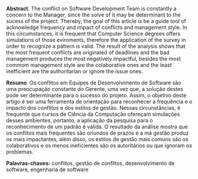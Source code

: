 **Abstract**. The conflict on Software Development Team is constantly a concern to the Manager, since the solve of it may be determinant to the sucess of the project. Thereby, the goal of this article is be a guide tool of acknowledge frequency and impact of conflicts and management style. In this circumstances, it is frequent that Computer Science degrees offers simulations of those eviroments, therefore the application of the survey in order to recognize a pattern is valid. The result of the analysis shows that the most frequent conflicts are originated of deadlines and the bad management produces the most negatively impactful, besides the most commom management style are the colaborative ones and the least inefficient are the authoritarian or ignore the issue ones.\

**Resumo**. Os conflitos em Equipes de Desenvolvimento de Software são uma preocupação constante do Gerente, uma vez que, a solução destes pode ser determinante para o sucesso do projeto. Assim, o objetivo deste artigo é ser uma ferramenta de orientação para reconhecer a frequência e o impacto dos conflitos e dos estilos de gestão. Nessas circunstâncias, é frequente que cursos de Ciência da Computação ofereçam simulações desses ambientes, portanto, a aplicação da pesquisa para o reconhecimento de um padrão é válida. O resultado da análise mostra que os conflitos mais frequentes são oriundos de prazos e a má gestão produz os mais impactantes, além disso, os estilos de gestão mais comuns são os colaborativos e os menos ineficientes são os autoritários ou que ignoram os problemas.\

**Palavras-chaves:** conflitos, gestão de conflitos, desenvolvimento de software, engenharia de software